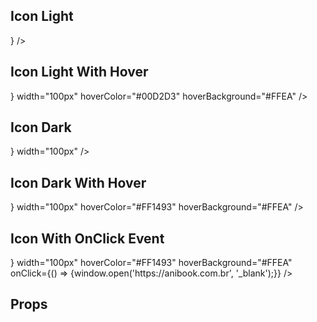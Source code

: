 
<Meta title="Components|Icon" component={Icon} />

## Icon Light

<Preview>
  <Story name="Icon Light">
    <div style={{ backgroundColor: '#444' }}>
      <Icon
        color="#FF1493"
        height="50px"
        icon={<FaGithubAlt />}
      />
    </div>
  </Story>
</Preview>

## Icon Light With Hover

<Preview>
  <Story name="Icon Light With Hover">
    <div style={{ backgroundColor: '#444' }}>
      <Icon
        color="#FF1493"
        height="50px"
        icon={<FaGithubAlt />}
        width="100px"
        hoverColor="#00D2D3"
        hoverBackground="#FFEA"
      />
    </div>
  </Story>
</Preview>

## Icon Dark

<Preview>
  <Story name="Icon Dark">
    <div style={{ backgroundColor: '#444' }}>
      <Icon
        color="#00D2D3"
        height="50px"
        icon={<FaGithubAlt />}
        width="100px"
      />
    </div>
  </Story>
</Preview>

## Icon Dark With Hover

<Preview>
  <Story name="Icon Dark With Hover">
    <div style={{ backgroundColor: '#444' }}>
      <Icon
        color="#00D2D3"
        height="50px"
        icon={<FaGithubAlt />}
        width="100px"
        hoverColor="#FF1493"
        hoverBackground="#FFEA"
      />
    </div>
  </Story>
</Preview>

## Icon With OnClick Event

<Preview>
  <Story name="Icon With OnClick Event">
    <div style={{ backgroundColor: '#444' }}>
      <Icon
        color="#00D2D3"
        height="50px"
        icon={<FaGithubAlt />}
        width="100px"
        hoverColor="#FF1493"
        hoverBackground="#FFEA"
        onClick={() => {window.open('https://anibook.com.br', '_blank');}}
      />
    </div>
  </Story>
</Preview>

## Props

<Props of={Icon} />
